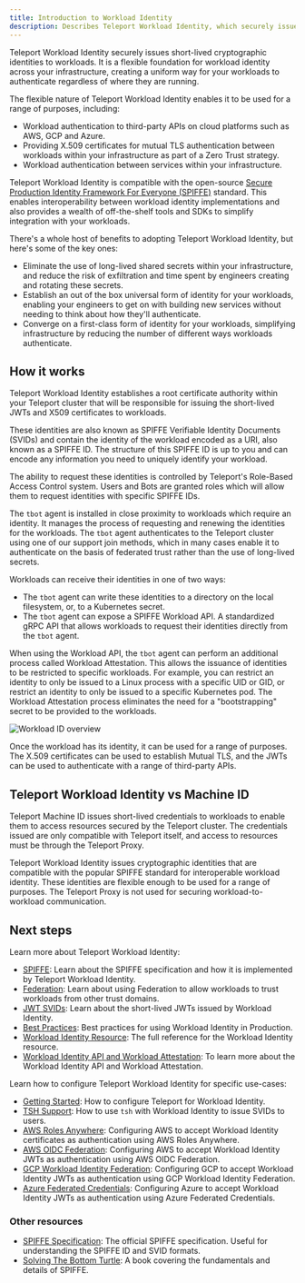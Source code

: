 ```yaml
---
title: Introduction to Workload Identity
description: Describes Teleport Workload Identity, which securely issues flexible, short-lived cryptographic identities to workloads and non-human identities.
---
```


Teleport Workload Identity securely issues short-lived cryptographic identities
to workloads. It is a flexible foundation for workload identity across your 
infrastructure, creating a uniform way for your workloads to authenticate 
regardless of where they are running.

The flexible nature of Teleport Workload Identity enables it to be used for a
range of purposes, including:

- Workload authentication to third-party APIs on cloud platforms such as AWS, 
  GCP and Azure.
- Providing X.509 certificates for mutual TLS authentication between workloads
  within your infrastructure as part of a Zero Trust strategy.
- Workload authentication between services within your infrastructure. 

Teleport Workload Identity is compatible with the open-source
[Secure Production Identity Framework For Everyone (SPIFFE)](./spiffe.mdx)
standard. This enables interoperability between workload identity
implementations and also provides a wealth of off-the-shelf tools and SDKs to
simplify integration with your workloads. 

There's a whole host of benefits to adopting Teleport Workload Identity, but
here's some of the key ones:

- Eliminate the use of long-lived shared secrets within your infrastructure, and
  reduce the risk of exfiltration and time spent by engineers creating and 
  rotating these secrets.
- Establish an out of the box universal form of identity for your workloads,
  enabling your engineers to get on with building new services without needing 
  to think about how they'll authenticate.
- Converge on a first-class form of identity for your workloads, simplifying
  infrastructure by reducing the number of different ways workloads authenticate.

## How it works

Teleport Workload Identity establishes a root certificate authority within your
Teleport cluster that will be responsible for issuing the short-lived JWTs and
X509 certificates to workloads.

These identities are also known as SPIFFE Verifiable Identity Documents (SVIDs)
and contain the identity of the workload encoded as a URI, also known as a 
SPIFFE ID. The structure of this SPIFFE ID is up to you and can encode any
information you need to uniquely identify your workload.

The ability to request these identities is controlled by Teleport's Role-Based
Access Control system. Users and Bots are granted roles which will allow them to
request identities with specific SPIFFE IDs.

The `tbot` agent is installed in close proximity to workloads which require an
identity. It manages the process of requesting and renewing the identities for
the workloads. The `tbot` agent authenticates to the Teleport cluster using one
of our support join methods, which in many cases enable it to authenticate 
on the basis of federated trust rather than the use of long-lived secrets.

Workloads can receive their identities in one of two ways:

- The `tbot` agent can write these identities to a directory on the local
  filesystem, or, to a Kubernetes secret.
- The `tbot` agent can expose a SPIFFE Workload API. A standardized gRPC API
  that allows workloads to request their identities directly from the `tbot`
  agent.

When using the Workload API, the `tbot` agent can perform an additional process
called Workload Attestation. This allows the issuance of identities to be 
restricted to specific workloads. For example, you can restrict an identity to
only be issued to a Linux process with a specific UID or GID, or restrict an
identity to only be issued to a specific Kubernetes pod. The Workload
Attestation process eliminates the need for a "bootstrapping" secret to be 
provided to the workloads.

![Workload ID overview](../../../img/workload-identity/intro-diagram.png)

Once the workload has its identity, it can be used for a range of purposes. The
X.509 certificates can be used to establish Mutual TLS, and the JWTs can be used
to authenticate with a range of third-party APIs.

## Teleport Workload Identity vs Machine ID

Teleport Machine ID issues short-lived credentials to workloads to enable them
to access resources secured by the Teleport cluster. The credentials issued are
only compatible with Teleport itself, and access to resources must be through
the Teleport Proxy.

Teleport Workload Identity issues cryptographic identities that are compatible
with the popular SPIFFE standard for interoperable workload identity. These 
identities are flexible enough to be used for a range of purposes. The 
Teleport Proxy is not used for securing workload-to-workload communication.

## Next steps

Learn more about Teleport Workload Identity:

- [SPIFFE](./spiffe.mdx): Learn about the SPIFFE specification and how it is implemented by Teleport Workload Identity.
- [Federation](./federation.mdx): Learn about using Federation to allow workloads to trust workloads from other trust domains.
- [JWT SVIDs](./jwt-svids.mdx): Learn about the short-lived JWTs issued by Workload Identity.
- [Best Practices](./best-practices.mdx): Best practices for using Workload Identity in Production.
- [Workload Identity Resource](../../reference/workload-identity/workload-identity-resource.mdx): The full reference for the Workload Identity resource.
- [Workload Identity API and Workload Attestation](../../reference/workload-identity/workload-identity-api-and-workload-attestation.mdx): To learn more about the Workload Identity API and Workload Attestation.

Learn how to configure Teleport Workload Identity for specific use-cases:

- [Getting Started](./getting-started.mdx): How to configure Teleport for Workload Identity.
- [TSH Support](./tsh.mdx): How to use `tsh` with Workload Identity to issue SVIDs to users.
- [AWS Roles Anywhere](./aws-roles-anywhere.mdx): Configuring AWS to accept Workload Identity certificates as authentication using AWS Roles Anywhere.
- [AWS OIDC Federation](./aws-oidc-federation.mdx): Configuring AWS to accept Workload Identity JWTs as authentication using AWS OIDC Federation.
- [GCP Workload Identity Federation](./gcp-workload-identity-federation-jwt.mdx): Configuring GCP to accept Workload Identity JWTs as authentication using GCP Workload Identity Federation.
- [Azure Federated Credentials](./azure-federated-credentials.mdx): Configuring Azure to accept Workload Identity JWTs as authentication using Azure Federated Credentials.

### Other resources

- [SPIFFE Specification](https://github.com/spiffe/spiffe/blob/main/standards/SPIFFE.md): The official SPIFFE specification. Useful for understanding the SPIFFE ID and SVID formats.
- [Solving The Bottom Turtle](https://spiffe.io/pdf/Solving-the-bottom-turtle-SPIFFE-SPIRE-Book.pdf): A book covering the fundamentals and details of SPIFFE.
